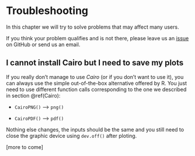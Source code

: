 # Troubleshooting

In this chapter we will try to solve problems that may affect many users.

If you think your problem qualifies and is not there, please leave us an [issue](https://github.com/courtiol/IsoriX/issues) on GitHub or send us an email.

## I cannot install Cairo but I need to save my plots {-}

If you really don't manage to use _Cairo_ (or if you don't want to use it), you can always use the simple out-of-the-box alternative offered by R.
You just need to use different function calls corresponding to the one we described in section \@ref(Cairo):

* `CairoPNG()` --> `png()`

* `CairoPDF()` --> `pdf()`

Nothing else changes, the inputs should be the same and you still need to close the graphic device using `dev.off()` after ploting.

[more to come]
